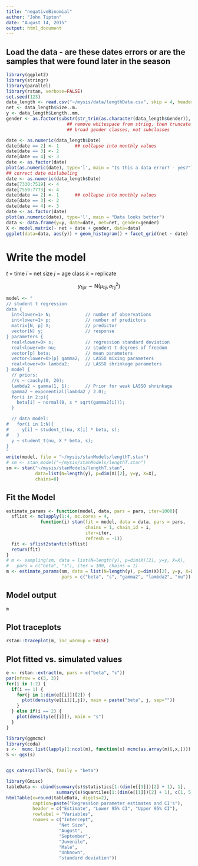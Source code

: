 ```yaml
---
title: "negativeBinomial"
author: "John Tipton"
date: "August 14, 2015"
output: html_document
---
```


## Load the data - are these dates errors or are the samples that were found later in the season

```r
library(ggplot2)
library(stringr)
library(parallel)
library(rstan, verbose=FALSE)
set.seed(123)
data_length <- read.csv("~/mysis/data/lengthData.csv", skip = 4, header = TRUE)
net <- data_length$Size..m.
y <- data_length$Length..mm.
gender <- as.factor(substr(str_trim(as.character(data_length$Gender)), 0, 1))
                       ## remove whitespace from string, then truncate into 
                       ## broad gender classes, not subclasses

date <- as.numeric(data_length$Date)
date[date == 2] <- 1      ## collapse into monthly values
date[date == 3] <- 2
date[date == 4] <- 3
date <- as.factor(date)
plot(as.numeric(date), type='l', main = "Is this a data error? - yes?")
## correct date mislabeling
date <- as.numeric(data_length$Date)
date[7330:7519] <- 4
date[7559:7773] <- 4
date[date == 2] <- 1      ## collapse into monthly values
date[date == 3] <- 2
date[date == 4] <- 3
date <- as.factor(date)
plot(as.numeric(date), type='l', main = "Data looks better")
data <- data.frame(y=y, date=date, net=net, gender=gender)
X <- model.matrix(~ net + date + gender, data=data)
ggplot(data=data, aes(y)) + geom_histogram() + facet_grid(net ~ date)
```

# Write the model
$t$ = time
$i$ = net size
$j$ = age class
$k$ = replicate

$$
y_{tijk} \sim \mbox{N}(\mu_{tij}, \sigma^2_{tij})
$$

```r
model <- "
// student t regression
data {
  int<lower=1> N;             // number of observations
  int<lower=1> p;             // number of predictors
  matrix[N, p] X;             // predictor
  vector[N] y;                // response
} parameters {  
  real<lower=0> s;            // regression standard deviation
  real<lower=0> nu;           // student t degrees of freedom
  vector[p] beta;             // mean parameters
  vector<lower=0>[p] gamma2;  // LASSO mixing parameters
  real<lower=0> lambda2;      // LASSO shrinkage parameters
} model {
  // priors:
  //s ~ cauchy(0, 20);
  lambda2 ~ gamma(1, 1);      // Prior for weak LASSO shrinkage 
  gamma2 ~ exponential(lambda2 / 2.0);
  for(i in 2:p){
    beta[i] ~ normal(0, s * sqrt(gamma2[i]));
  }

  // data model:
#   for(i in 1:N){
#     y[i] ~ student_t(nu, X[i] * beta, s);
#   }
  y ~ student_t(nu, X * beta, s);
}
"
write(model, file = "~/mysis/stanModels/lengthT.stan")
# sm <- stan_model("~/mysis/stanModels/lengthT.stan")
sm <- stan("~/mysis/stanModels/lengthT.stan", 
           data=list(N=length(y), p=dim(X)[2], y=y, X=X),
           chains=0)
```
## Fit the Model

```r
estimate_params <- function(model, data, pars = pars, iter=1000){
  sflist <- mclapply(1:4, mc.cores = 4,
             function(i) stan(fit = model, data = data, pars = pars,
                              chains = 1, chain_id = i,
                              iter=iter,
                              refresh = -1))
  fit <- sflist2stanfit(sflist)
  return(fit)
}
# m <- sampling(sm, data = list(N=length(y), p=dim(X)[2], y=y, X=X),
#   pars = c("beta", "s"), iter = 100, chains = 1)
m <- estimate_params(sm, data = list(N=length(y), p=dim(X)[2], y=y, X=X),
                     pars = c("beta", "s", "gamma2", "lambda2", "nu"))
```

## Model output
```r
m
```

## Plot traceplots
```r
rstan::traceplot(m, inc_warmup = FALSE)
```

## Plot fitted vs. simulated values

```r
e <- rstan::extract(m, pars = c("beta", "s"))
par(mfrow = c(3, 3))
for(i in 1:2) {
  if(i == 1) {
    for(j in 1:dim(e[[i]])[2]) {
      plot(density(e[[i]][,j]), main = paste("beta", j, sep=""))
    }
  } else if(i == 2) {
    plot(density(e[[i]]), main = "s")
  }
}
```


```r
library(ggmcmc)
library(coda)
s <-  mcmc.list(lapply(1:ncol(m), function(x) mcmc(as.array(m)[,x,])))
S <- ggs(s)


ggs_caterpillar(S, family = "beta") 
```


```r
library(Gmisc)
tableData <- cbind(summary(s)$statistics[1:(dim(e[[1]])[2] + 1), 1],
                   summary(s)$quantiles[1:(dim(e[[1]])[2] + 1), c(1, 5)])
htmlTable(x=round(tableData, digits=2),
          caption=paste("Regression parameter estimates and CI's"),
          header = c("Estimate", "Lower 95% CI", "Upper 95% CI"),
          rowlabel = "Variables",
          rnames = c("Intercept",
                    "Net Size",
                    "August",
                    "September",
                    "Juvenile",
                    "Male",
                    "Unknown",
                    "standard deviation"))
```

